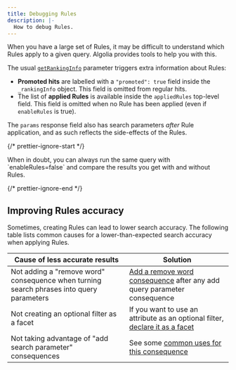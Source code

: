 ```yaml
---
title: Debugging Rules
description: |-
  How to debug Rules.
---
```


When you have a large set of Rules, it may be difficult to understand which Rules apply to a given query. Algolia provides tools to help you with this.

The usual [`getRankingInfo`](/api-reference/api-parameters/getRankingInfo/) parameter triggers extra information about Rules:

- **Promoted hits** are labelled with a `"promoted": true` field inside the `_rankingInfo` object. This field is omitted from regular hits.
- The list of **applied Rules** is available inside the `appliedRules` top-level field. This field is omitted when no Rule has been applied (even if `enableRules` is true).

The `params` response field also has search parameters _after_ Rule application, and as such reflects the side-effects of the Rules.

{/* prettier-ignore-start */}

<Note>
  When in doubt, you can always run the same query with `enableRules=false` and compare the results you get with and without Rules.
</Note>

{/* prettier-ignore-end */}

## Improving Rules accuracy

Sometimes, creating Rules can lead to lower search accuracy. The following table lists common causes for a lower-than-expected search accuracy when applying Rules.

| Cause of less accurate results                                                           | Solution                                                                                                                                                                                          |
| ---------------------------------------------------------------------------------------- | ------------------------------------------------------------------------------------------------------------------------------------------------------------------------------------------------- |
| Not adding a "remove word" consequence when turning search phrases into query parameters | [Add a remove word consequence](/guides/managing-results/rules/detecting-intent/how-to/applying-a-custom-filter-for-a-specific-query/#positive-filters) after any add query parameter consequence |
| Not creating an optional filter as a facet                                               | If you want to use an attribute as an optional filter, [declare it as a facet](/guides/managing-results/refine-results/faceting/how-to/declaring-attributes-for-faceting/)                        |
| Not taking advantage of "add search parameter" consequences                              | See some [common uses for this consequence](/guides/managing-results/rules/merchandising-and-promoting/how-to/rules-query-parameters/)                                                            |

